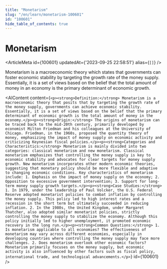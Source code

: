 ```yaml
---
title: "Monetarism"
slug: "/en/learn/monetarism-100601"
id: "100601"
hide_table_of_contents: true
---
```



# Monetarism

<ArticleMeta id={100601} updatedAt={'2023-09-25 22:58:51'} alias={`[]`} />
<div className='border-solid border-b border-t-0 my-4 border-[var(--ifm-color-gray-300)]' />

Monetarism is a macroeconomic theory which states that governments can foster economic stability by targeting the growth rate of the money supply. Essentially, it is a set of views based on the belief that the total amount of money in an economy is the primary determinant of economic growth.

<AIContent content={`<p><strong>Definition:</strong> Monetarism is a macroeconomic theory that posits that by targeting the growth rate of the money supply, governments can achieve economic stability. Essentially, it is a set of views based on the belief that the primary determinant of economic growth is the total amount of money in the economy.</p><p><strong>Origin:</strong> The origins of monetarism can be traced back to the mid-20th century, primarily developed by economist Milton Friedman and his colleagues at the University of Chicago. Friedman, in the 1960s, proposed the quantity theory of money, emphasizing the impact of money supply on economic activity and criticizing Keynesian fiscal policies.</p><p><strong>Categories and Characteristics:</strong> Monetarism is mainly divided into two categories: classical monetarism and new monetarism. Classical monetarism emphasizes that controlling the money supply is key to economic stability and advocates for clear targets for money supply growth. New monetarism incorporates other modern economic theories, suggesting that monetary policy should be more flexible and adaptive to changing economic conditions. Key characteristics of monetarism include: 1. Emphasis on the impact of money supply on the economy; 2. Opposition to excessive government intervention; 3. Support for long-term money supply growth targets.</p><p><strong>Case Studies:</strong> 1. In 1979, under the leadership of Paul Volcker, the U.S. Federal Reserve adopted monetarist policies to combat inflation by controlling the money supply. This policy led to high interest rates and a recession in the short term but ultimately succeeded in reducing inflation. 2. In the 1980s, the United Kingdom, under Margaret Thatcher, also adopted similar monetarist policies, strictly controlling the money supply to stabilize the economy. Although this policy initially led to higher unemployment, it promoted economic recovery in the long run.</p><p><strong>Common Questions:</strong> 1. Is monetarism applicable to all economies? The effectiveness of monetarism may vary across different economies, especially in developing countries where controlling the money supply may face more challenges. 2. Does monetarism overlook other economic factors? Monetarism primarily focuses on the money supply, but economic activity is also influenced by other factors such as fiscal policy, international trade, and technological advancements.</p>`} id={100601} />
